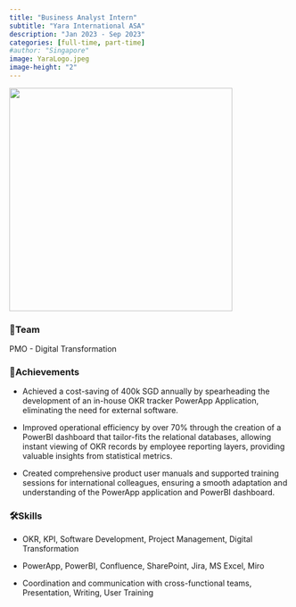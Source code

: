 ```yaml
---
title: "Business Analyst Intern"
subtitle: "Yara International ASA"
description: "Jan 2023 - Sep 2023"
categories: [full-time, part-time]
#author: "Singapore"
image: YaraLogo.jpeg
image-height: "2"
---
```


![](intern.gif){width="400"}

### 💟Team

PMO - Digital Transformation

### 🥂Achievements

-   Achieved a cost-saving of 400k SGD annually by spearheading the development of an in-house OKR tracker PowerApp Application, eliminating the need for external software.

-   Improved operational efficiency by over 70% through the creation of a PowerBI dashboard that tailor-fits the relational databases, allowing instant viewing of OKR records by employee reporting layers, providing valuable insights from statistical metrics.

-    Created comprehensive product user manuals and supported training sessions for international colleagues, ensuring a smooth adaptation and understanding of the PowerApp application and PowerBI dashboard.

### 🛠️Skills

-   OKR, KPI, Software Development, Project Management, Digital Transformation

-   PowerApp, PowerBI, Confluence, SharePoint, Jira, MS Excel, Miro

-   Coordination and communication with cross-functional teams, Presentation, Writing, User Training
